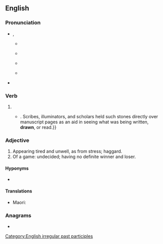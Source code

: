 ==English==

===Pronunciation===
* {{enPR|drôn}}, {{IPA|/dɹɔːn/|lang=en}}
** {{a|UK}} {{IPA|[dɹɔːn]|lang=en}}
** {{a|US}} {{IPA|[dɹɔn]|lang=en}}
** {{audio|en-us-drawn.ogg|Audio (US)|lang=en}}
** {{a|US|cot-caught}} {{IPA|[dɹɑn]|lang=en}}
* {{rhymes|ɔːn|lang=en}}

===Verb===
{{head|en|past participle}}

# {{inflection of|draw||past|part|lang=en}}
#* {{quote-magazine|lang=en|year=2013|month=September-October|author={{w|Henry Petroski}}
|magazine={{w|American Scientist}}|title=[http://www.americanscientist.org/issues/pub/2013/5/the-evolution-of-eyeglasses The Evolution of Eyeglasses]
|passage=The ability of a segment of a glass sphere to magnify whatever is placed before it was known around the year 1000, when the spherical segment was called a reading stone,{{...}}. Scribes, illuminators, and scholars held such stones directly over manuscript pages as an aid in seeing what was being written, '''drawn''', or read.}}

===Adjective===
{{en-adj}}

# Appearing tired and unwell, as from stress; haggard.
# Of a game: undecided; having no definite winner and loser.

====Hyponyms====
* {{l|en|overdrawn}}

====Translations====
{{trans-top|appearing tired and unwell, haggard}}
* Maori: {{t|mi|korotūangaanga}}
{{trans-mid}}
{{trans-bottom}}

===Anagrams===
* {{anagrams|en|a=adnrw|warn'd}}

[[Category:English irregular past participles]]